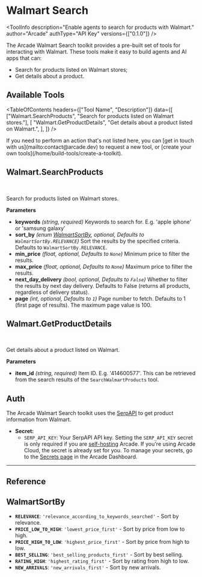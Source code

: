 # Walmart Search


<ToolInfo
  description="Enable agents to search for products with Walmart."
  author="Arcade"
  authType="API Key"
  versions={["0.1.0"]}
/>

<Badges repo="arcadeai/arcade-walmart" />

The Arcade Walmart Search toolkit provides a pre-built set of tools for interacting with Walmart. These tools make it easy to build agents and AI apps that can:

- Search for products listed on Walmart stores;
- Get details about a product.

## Available Tools

<TableOfContents
  headers={["Tool Name", "Description"]}
  data={[
    ["Walmart.SearchProducts", "Search for products listed on Walmart stores."],
    [
      "Walmart.GetProductDetails",
      "Get details about a product listed on Walmart.",
    ],
  ]}
/>

<Callout>
  If you need to perform an action that's not listed here, you can [get in touch
  with us](mailto:contact@arcade.dev) to request a new tool, or [create your own
  tools](/home/build-tools/create-a-toolkit).
</Callout>

## Walmart.SearchProducts

<br />
<TabbedCodeBlock
  tabs={[
    {
      label: "Call the Tool Directly",
      content: {
        Python: [
          "/examples/integrations/toolkits/search/walmart/search_walmart_products_example_call_tool.py",
        ],
        JavaScript: [
          "/examples/integrations/toolkits/search/walmart/search_walmart_products_example_call_tool.js",
        ],
      },
    },
  ]}
/>

Search for products listed on Walmart stores.

**Parameters**

- **keywords** _(string, required)_ Keywords to search for. E.g. 'apple iphone' or 'samsung galaxy'
- **sort_by** _(enum [WalmartSortBy](#walmartsortby), optional, Defaults to `WalmartSortBy.RELEVANCE`)_ Sort the results by the specified criteria. Defaults to `WalmartSortBy.RELEVANCE`.
- **min_price** _(float, optional, Defaults to `None`)_ Minimum price to filter the results.
- **max_price** _(float, optional, Defaults to `None`)_ Maximum price to filter the results.
- **next_day_delivery** _(bool, optional, Defaults to `False`)_ Whether to filter the results by next day delivery. Defaults to False (returns all products, regardless of delivery status).
- **page** _(int, optional, Defaults to `1`)_ Page number to fetch. Defaults to 1 (first page of results). The maximum page value is 100.

## Walmart.GetProductDetails

<br />
<TabbedCodeBlock
  tabs={[
    {
      label: "Call the Tool Directly",
      content: {
        Python: [
          "/examples/integrations/toolkits/search/walmart/get_walmart_product_details_example_call_tool.py",
        ],
        JavaScript: [
          "/examples/integrations/toolkits/search/walmart/get_walmart_product_details_example_call_tool.js",
        ],
      },
    },
  ]}
/>

Get details about a product listed on Walmart.

**Parameters**

- **item_id** _(string, required)_ Item ID. E.g. '414600577'. This can be retrieved from the search results of the `SearchWalmartProducts` tool.

## Auth

The Arcade Walmart Search toolkit uses the [SerpAPI](https://serpapi.com/) to get product information from Walmart.

- **Secret:**
  - `SERP_API_KEY`: Your SerpAPI API key.
    <Callout type="info">
      Setting the `SERP_API_KEY` secret is only required if you are
      [self-hosting](/home/local-deployment/install/overview) Arcade. If you're
      using Arcade Cloud, the secret is already set for you. To manage your
      secrets, go to the [Secrets
      page](https://api.arcade.dev/dashboard/auth/secrets) in the Arcade
      Dashboard.
    </Callout>

---

## Reference

## WalmartSortBy

- **`RELEVANCE`**: `'relevance_according_to_keywords_searched'` - Sort by relevance.
- **`PRICE_LOW_TO_HIGH`**: `'lowest_price_first'` - Sort by price from low to high.
- **`PRICE_HIGH_TO_LOW`**: `'highest_price_first'` - Sort by price from high to low.
- **`BEST_SELLING`**: `'best_selling_products_first'` - Sort by best selling.
- **`RATING_HIGH`**: `'highest_rating_first'` - Sort by rating from high to low.
- **`NEW_ARRIVALS`**: `'new_arrivals_first'` - Sort by new arrivals.

<ToolFooter pipPackageName="arcade_walmart" />
